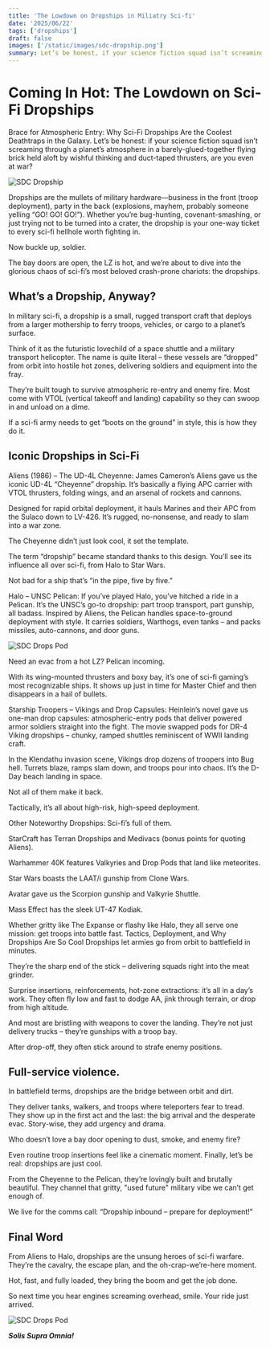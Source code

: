 ```yaml
---
title: 'The Lowdown on Dropships in Miliatry Sci-fi'
date: '2025/06/22'
tags: ['dropships']
draft: false
images: ['/static/images/sdc-dropship.png']
summary: Let’s be honest, if your science fiction squad isn’t screaming through a planet’s atmosphere in a barely-glued-together flying brick held aloft by wishful thinking and duct-taped thrusters, are you even at war? Dropships are the mullets of military hardware—business in the front (troop deployment), party in the back (explosions, mayhem, probably someone yelling “GO! GO! GO!”). Whether you’re bug-hunting, covenant-smashing, or just trying not to be turned into a crater, the dropship is your one-way ticket to every sci-fi hellhole worth fighting in.
---
```


# Coming In Hot: The Lowdown on Sci-Fi Dropships

Brace for Atmospheric Entry: Why Sci-Fi Dropships Are the Coolest Deathtraps in the Galaxy.
Let’s be honest: if your science fiction squad isn’t screaming through a planet’s atmosphere in a barely-glued-together flying brick held aloft by wishful thinking and duct-taped thrusters, are you even at war?

<div className="my-6 flex justify-center">
  <img
    src="/static/images/sdc-dropship.png"
    alt="SDC Dropship"
    className="w-full rounded shadow-lg"
  />
</div>

Dropships are the mullets of military hardware—business in the front (troop deployment), party in the back (explosions, mayhem, probably someone yelling “GO! GO! GO!”).
Whether you’re bug-hunting, covenant-smashing, or just trying not to be turned into a crater, the dropship is your one-way ticket to every sci-fi hellhole worth fighting in.

Now buckle up, soldier.

The bay doors are open, the LZ is hot, and we’re about to dive into the glorious chaos of sci-fi’s most beloved crash-prone chariots: the dropships.

## What’s a Dropship, Anyway?

In military sci-fi, a dropship is a small, rugged transport craft that deploys from a larger mothership to ferry troops, vehicles, or cargo to a planet’s surface.

Think of it as the futuristic lovechild of a space shuttle and a military transport helicopter. The name is quite literal – these vessels are “dropped” from orbit into hostile hot zones, delivering soldiers and equipment into the fray.

They’re built tough to survive atmospheric re-entry and enemy fire.
Most come with VTOL (vertical takeoff and landing) capability so they can swoop in and unload on a dime.

If a sci-fi army needs to get “boots on the ground” in style, this is how they do it.

## Iconic Dropships in Sci-Fi

Aliens (1986) – The UD-4L Cheyenne: James Cameron’s Aliens gave us the iconic UD-4L “Cheyenne” dropship.
It’s basically a flying APC carrier with VTOL thrusters, folding wings, and an arsenal of rockets and cannons.

Designed for rapid orbital deployment, it hauls Marines and their APC from the Sulaco down to LV-426.
It’s rugged, no-nonsense, and ready to slam into a war zone.

The Cheyenne didn’t just look cool, it set the template.

The term “dropship” became standard thanks to this design.
You’ll see its influence all over sci-fi, from Halo to Star Wars.

Not bad for a ship that’s “in the pipe, five by five.”

Halo – UNSC Pelican: If you’ve played Halo, you’ve hitched a ride in a Pelican.
It’s the UNSC’s go-to dropship: part troop transport, part gunship, all badass.
Inspired by Aliens, the Pelican handles space-to-ground deployment with style.
It carries soldiers, Warthogs, even tanks – and packs missiles, auto-cannons, and door guns.

<div className="my-6 flex justify-center">
  <img
    src="/static/images/unsc-pelican.jpg"
    alt="SDC Drops Pod"
    className="w-full rounded shadow-lg"
  />
</div>

Need an evac from a hot LZ?
Pelican incoming.

With its wing-mounted thrusters and boxy bay, it’s one of sci-fi gaming’s most recognizable ships.
It shows up just in time for Master Chief and then disappears in a hail of bullets.

Starship Troopers – Vikings and Drop Capsules: Heinlein’s novel gave us one-man drop capsules: atmospheric-entry pods that deliver powered armor soldiers straight into the fight.
The movie swapped pods for DR-4 Viking dropships – chunky, ramped shuttles reminiscent of WWII landing craft.

In the Klendathu invasion scene, Vikings drop dozens of troopers into Bug hell.
Turrets blaze, ramps slam down, and troops pour into chaos.
It’s the D-Day beach landing in space.

Not all of them make it back.

Tactically, it’s all about high-risk, high-speed deployment.

Other Noteworthy Dropships: Sci-fi’s full of them.

StarCraft has Terran Dropships and Medivacs (bonus points for quoting Aliens).

Warhammer 40K features Valkyries and Drop Pods that land like meteorites.

Star Wars boasts the LAAT/i gunship from Clone Wars.

Avatar gave us the Scorpion gunship and Valkyrie Shuttle.

Mass Effect has the sleek UT-47 Kodiak.

Whether gritty like The Expanse or flashy like Halo, they all serve one mission: get troops into battle fast.
Tactics, Deployment, and Why Dropships Are So Cool
Dropships let armies go from orbit to battlefield in minutes.

They’re the sharp end of the stick – delivering squads right into the meat grinder.

Surprise insertions, reinforcements, hot-zone extractions: it’s all in a day’s work.
They often fly low and fast to dodge AA, jink through terrain, or drop from high altitude.

And most are bristling with weapons to cover the landing.
They’re not just delivery trucks – they’re gunships with a troop bay.

After drop-off, they often stick around to strafe enemy positions.

## Full-service violence.

In battlefield terms, dropships are the bridge between orbit and dirt.

They deliver tanks, walkers, and troops where teleporters fear to tread.
They show up in the first act and the last: the big arrival and the desperate evac.
Story-wise, they add urgency and drama.

Who doesn’t love a bay door opening to dust, smoke, and enemy fire?

Even routine troop insertions feel like a cinematic moment.
Finally, let’s be real: dropships are just cool.

From the Cheyenne to the Pelican, they’re lovingly built and brutally beautiful.
They channel that gritty, "used future" military vibe we can’t get enough of.

We live for the comms call: “Dropship inbound – prepare for deployment!”

## Final Word

From Aliens to Halo, dropships are the unsung heroes of sci-fi warfare.
They’re the cavalry, the escape plan, and the oh-crap-we’re-here moment.

Hot, fast, and fully loaded, they bring the boom and get the job done.

So next time you hear engines screaming overhead, smile.
Your ride just arrived.

<div className="my-6 flex justify-center">
  <img
    src="/static/images/sdc-drop-pod.png"
    alt="SDC Drops Pod"
    className="w-full rounded shadow-lg"
  />
</div>

**_Solis Supra Omnia!_**
